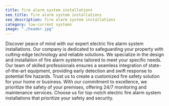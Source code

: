 ```yaml
---
title: fire alarm system installations
seo_title: fire alarm system installations
seo_description: fire alarm system installations
category: low-current systems
image: "./header.jpg"
---
```

Discover peace of mind with our expert electric fire alarm system installations. Our company is dedicated to safeguarding your property with cutting-edge technology and reliable solutions. We specialize in the design and installation of fire alarm systems tailored to meet your specific needs. Our team of skilled professionals ensures a seamless integration of state-of-the-art equipment, providing early detection and swift response to potential fire hazards. Trust us to create a customized fire safety solution for your home or business. With our commitment to excellence, we prioritize the safety of your premises, offering 24/7 monitoring and maintenance services. Choose us for top-notch electric fire alarm system installations that prioritize your safety and security.